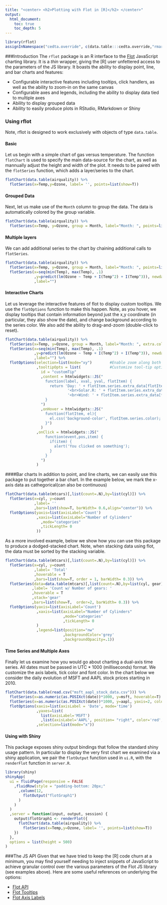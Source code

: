 ```yaml
---
title: "<center> <h2>Plotting with Flot in [R]</h2> </center>"
output: 
  html_document:
    toc: true
    toc_depth: 5
---
```

```r
library(rflot)
assignInNamespace("cedta.override", c(data.table:::cedta.override,"rmarkdown"), "data.table")
```
###Introduction
The `rflot` package is an R interface to the [Flot](http://www.flotcharts.org/) JavaScript charting library. It is a *thin* wrapper, giving the [R] user unfettered access to the parameters of the JS library.  It boasts the ability to display point, line, and bar charts and features:

- Configurable interactive features including tooltips, click handlers, as well as the ability to zoom-in on the same canvas
- Configurable axes and legends, including the ability to display data tied to multiple axes
- Ability to display grouped data
- Ability to easily produce plots in RStudio, RMarkdown or Shiny

### Using rflot
Note, rflot is designed to work exclusively with objects of type `data.table`.

#### Basic
Let us begin with a simple chart of gas versus temperature.  The function `flotChart` is used to specify the main data-source for the chart, as well as mannually adjust the height and width of the plot.  It needs to be paired with the `flotSeries` function, which adds a layer/series to the chart.
```r
flotChart(data.table(airquality)) %>%
  flotSeries(x=Temp,y=Ozone, label= '', points=list(show=T))
```

#### Grouped Data
Next, let us make use of the `Month` column to group the data.  The data is automatically colored by the group variable.
```r
flotChart(data.table(airquality)) %>%
  flotSeries(x=Temp, y=Ozone, group = Month, label="Month: ", points=list(show=T))
```

#### Multiple layers
We can add additional series to the chart by chaining additional calls to `flotSeries`.
```r
flotChart(data.table(airquality)) %>%
  flotSeries(x=Temp, y=Ozone, group = Month, label="Month: ", points=list(show=T)) %>%
  flotSeries(x=seq(min(Temp), max(Temp), .1)
             ,y=predict(lm(Ozone ~ Temp + I(Temp^2) + I(Temp^3)), newdata = data.table(Temp=seq(min(Temp), max(Temp), .1)))
             ,label="")
```
       

#### Interactive Charts
Let us leverage the interactive features of flot to display custom tooltips.  We use the `flotOptions` function to make this happen.  Note, as you hover, we display tooltips that contain information beyond just the x,y coordinate (in particular, they also show the date), and change background according to the series color.  We also add the ability to drag-and-zoom (double-click to reset).
```r
flotChart(data.table(airquality)) %>%
  flotSeries(x=Temp, y=Ozone, group = Month, label="Month: ", extra.cols=list(Wind, Solar.R, Day), points=list(show=T), clickable=T, hoverable=T) %>%
  flotSeries(x=seq(min(Temp), max(Temp), .1)
             ,y=predict(lm(Ozone ~ Temp + I(Temp^2) + I(Temp^3)), newdata = data.table(Temp=seq(min(Temp), max(Temp), .1)))
             ,label="") %>%
  flotOptions(selection=list(mode="xy")        #Enable zoom along both the the x- and y-axes
              ,tooltipOpts = list(             #Customize tool-tip options
                id = "customTip"
                ,content = htmlwidgets::JS("
                  function(label, xval, yval, flotItem) {
                    return 'Day: ' + flotItem.series.extra_data[flotItem.dataIndex]['Day'] + 
                            '<br>Solar.R: ' + flotItem.series.extra_data[flotItem.dataIndex]['Solar.R'] +
                            '<br>Wind: ' + flotItem.series.extra_data[flotItem.dataIndex]['Wind'];
                  }
                ")
                ,onHover = htmlwidgets::JS("
                  function(flotItem, el){
                    el.css('background-color', flotItem.series.color);
                  }")
                )
              ,onClick = htmlwidgets::JS("
                  function(event,pos,item) {
                    if(item) {
                      alert('You clicked on something');
                    }
                  }
                ")
              )
```

####Bar charts
In addition to point, and line charts, we can easily use this package to put together a bar chart.  In the example below, we mark the x-axis data as cathegorical(can also be continuous)

```r
flotChart(data.table(mtcars)[,list(count=.N),by=list(cyl)]) %>%
  flotSeries(x=cyl, y=count
             ,label= ''
             ,bars=list(show=T, barWidth= 0.6,align="center")) %>%
  flotOptions(yaxis=list(axisLabel='Count')
              ,xaxis=list(axisLabel="Number of Cylinders"
                ,mode="categories"
                ,tickLength= 0
              ))
```

As a more involved example, below we show how you can use this package to produce a dodged-stacked chart.  Note, when stacking data using flot, the data must be sorted by the stacking variable.

```r
flotChart(data.table(mtcars)[,list(count=.N),by=list(cyl)]) %>%
  flotSeries(x=cyl, y=count
             ,label= 'Total'
             ,hoverable = T
             ,bars=list(show=T, order = 1, barWidth= 0.3)) %>%
  flotSeries(data=data.table(mtcars)[,list(count=.N),by=list(cyl, gear)][order(cyl),], x=cyl, y=count, group=gear
            ,label= 'Count w/ Number of gears: '
            ,hoverable = T
            ,stack='gear'
            ,bars=list(show=T,  order=2, barWidth= 0.3)) %>%
  flotOptions(yaxis=list(axisLabel='Count')
              ,xaxis=list(axisLabel="Number of Cylinders"
                          ,mode="categories"
                          ,tickLength= 0
              )
              ,legend=list(position="nw"
                          ,backgroundColor='grey'
                          ,backgroundOpacity=.1))
```

#### Time Series and Multiple Axes
Finally let us examine how you would go about charting a dual-axis time series.  All dates must be passed in UTC * 1000 (milliseconds) format.  We customize the axis labels, tick color and font color.  In the chart below we consider the daily evolution of MSFT and AAPL stock prices starting in 2010.

```r
flotChart(data.table(read.csv("msft_aapl_stock_data.csv"))) %>%
  flotSeries(x=as.numeric(as.POSIXct(date))*1000, y=msft, hoverable=T) %>%
  flotSeries(x=as.numeric(as.POSIXct(date))*1000, y=aapl, yaxis=2, color='red') %>%
  flotOptions(xaxis=list(axisLabel = 'Date', mode='time')
              ,yaxes=list(
                list(axisLabel='MSFT')
                ,list(axisLabel='AAPL', position= "right", color='red',tickColor='red', font=list(color='red')))
              ,selection=list(mode="x"))
```

#### Using with Shiny
This package exposes shiny output bindings that follow the standard shiny usage pattern.  In particular to display the very first chart we examined via a shiny application, we pair the `flotOutput` function used in `ui.R`, with the `renderFlot` function in `server.R`.
```r
library(shiny)
shinyApp(
  ui = fluidPage(responsive = FALSE
    ,fluidRow(style = "padding-bottom: 20px;"
      ,column(12,
        flotOutput("flotGraph1")
      )
    )
  )
  ,server = function(input, output, session) {
    output$flotGraph1 <- renderFlot({
      flotChart(data.table(airquality)) %>%
        flotSeries(x=Temp,y=Ozone, label= '', points=list(show=T))
    })
  },
  options = list(height = 500)
)
```

###The JS API
Given that we have tried to keep the [R] code churn at a minimum, you may find yourself needing to inject snippets of JavaScript to achieve granular control over the various parameters of the Flot JS library (see examples above).  Here are some useful references on underlying the options:

- [Flot API](https://github.com/flot/flot/blob/master/API.md)
- [Flot Tooltips](https://github.com/krzysu/flot.tooltip)
- [Flot Axis Labels](https://github.com/markrcote/flot-axislabels)


